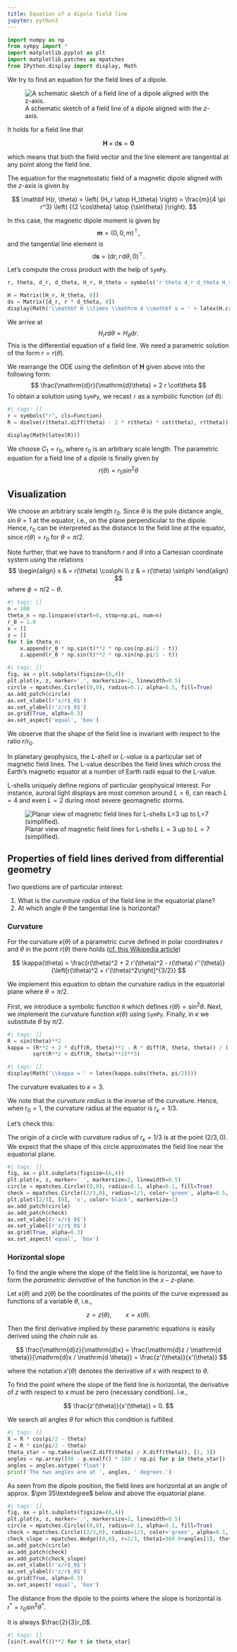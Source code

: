 ```yaml
---
title: Equation of a dipole field line
jupyter: python3
---
```


```python
import numpy as np
from sympy import *
import matplotlib.pyplot as plt
import matplotlib.patches as mpatches
from IPython.display import display, Math
```

We try to find an equation for the field lines of a dipole.

![A schematic sketch of a field line of a dipole aligned with the $z$-axis.](images/Feldlinie.excalidraw.svg){#fig-fieldline}

It holds for a field line that

$$
\mathbf{H} \times \mathrm{d} \mathbf{s} = \mathbf{0}
$$

which means that both the field vector and the line element are tangential at any point along the field line.

The equation for the magnetostatic field of a magnetic dipole aligned with the $z$-axis is given by

$$
\mathbf H(r, \theta) = 
\left( {H_r \atop H_\theta} \right) = 
\frac{m}{4 \pi r^3} 
\left(
{{2 \cos\theta} \atop {\sin\theta} }\right).
$$

In this case, the magnetic dipole moment is given by
$$
\mathbf{m} = (0, 0, m)^\top,
$$
and the tangential line element is
$$
\mathrm d \mathbf s = (\mathrm dr, r \, \mathrm d\theta, 0)^\top.
$$

Let's compute the cross product with the help of `SymPy`. 

```python
r, theta, d_r, d_theta, H_r, H_theta = symbols('r theta d_r d_theta H_r H_theta', real=True) 

H = Matrix([H_r, H_theta, 0])
ds = Matrix([d_r, r * d_theta, 0])
display(Math('\\mathbf H \\times \\mathrm d \\mathbf s = ' + latex(H.cross(ds)) + ' = \\mathbf 0'))
```

We arrive at
$$
H_r r \mathrm{d}\theta = H_\theta \mathrm{d} r.
$$
This is the differential equation of a field line. We need a parametric solution of the form $r = r(\theta)$.

We rearrange the ODE using the definition of $\mathbf H$ given above into the following form:
$$
\frac{\mathrm{d}r}{\mathrm{d}\theta} = 2 r \cot\theta
$$
To obtain a solution using `SymPy`, we recast `r` as a symbolic function (of $\theta$):

```python
#| tags: []
r = symbols("r", cls=Function)
R = dsolve(r(theta).diff(theta) - 2 * r(theta) * cot(theta), r(theta))

display(Math(latex(R)))
```

We choose $C_1=r_0$, where $r_0$ is an arbitrary scale length. The parametric equation for a field line of a dipole is finally given by
$$
r(\theta) = r_0 \sin^2 \theta
$$

## Visualization

We choose an arbitrary scale length $r_0$. Since $\theta$ is the pole distance angle, $\sin\theta=1$ at the equator, i.e., on the plane perpendicular to the dipole. Hence, $r_0$ can be interpreted as the distance to the field line at the equator, since $r(\theta) = r_0$ for $\theta=\pi/2$.

Note further, that we have to transform $r$ and $\theta$ into a Cartesian coordinate system using the relations
$$
\begin{align}
x & = r(\theta) \cos\phi \\
z & = r(\theta) \sin\phi
\end{align}
$$
where $\phi = \pi/2 - \theta$.

```python
#| tags: []
n = 100
theta_n = np.linspace(start=0, stop=np.pi, num=n)
r_0 = 1.0
x = []
z = []
for t in theta_n:
    x.append(r_0 * np.sin(t)**2 * np.cos(np.pi/2 - t))
    z.append(r_0 * np.sin(t)**2 * np.sin(np.pi/2 - t))
```

```python
#| tags: []
fig, ax = plt.subplots(figsize=(6,4))
plt.plot(x, z, marker='.', markersize=2, linewidth=0.5)
circle = mpatches.Circle((0,0), radius=0.1, alpha=0.5, fill=True)
ax.add_patch(circle)
ax.set_xlabel(r'x/r$_0$')
ax.set_ylabel(r'z/r$_0$')
ax.grid(True, alpha=0.3)
ax.set_aspect('equal', 'box')
```

We observe that the shape of the field line is invariant with respect to the ratio $r/r_0$.

In planetary geophysics, the _L-shell_ or _L-value_ is a particular set of magnetic field lines.
The L-value describes the field lines which cross the Earth's magnetic equator at a number of Earth radii equal to the L-value.

L-shells uniquely define regions of particular geophysical interest. 
For instance, auroral light displays are most common around $L=6$, can reach $L=4$ and even $L=2$ during most severe geomagnetic storms.

![Planar view of magnetic field lines for L-shells $L=3$ up to $L=7$ (simplified).](images/3dearth.png){#fig-fieldlinesearth}

## Properties of field lines derived from differential geometry

Two questions are of particular interest:

1. What is the _curvature radius_ of the field line in the equatorial plane?
2. At which angle $\theta$ the tangential line is horizontal?

### Curvature
For the curvature $\kappa(\theta)$ of a parametric curve defined in polar coordinates $r$ and $\theta$ in the point $r(\theta)$ there holds ([cf. this Wikipedia article](https://en.wikipedia.org/wiki/Curvature))

$$
\kappa(\theta) = \frac{r(\theta)^2 + 2 r'(\theta)^2 - r(\theta) r''(\theta)}
{\left[r(\theta)^2 + r'(\theta)^2\right]^{3/2}}
$$

We implement this equation to obtain the curvature radius in the equatorial plane where $\theta=\pi/2$.

First, we introduce a symbolic function `R` which defines $r(\theta) = \sin^2\theta$.
Next, we implement the curvature function $\kappa(\theta)$ using `SymPy`.
Finally, in $\kappa$ we substitute $\theta$ by $\pi/2$.

```python
#| tags: []
R = sin(theta)**2
kappa = (R**2 + 2 * diff(R, theta)**2 - R * diff(R, theta, theta)) / (
        sqrt(R**2 + diff(R, theta)**2)**3)
```

```python
#| tags: []
display(Math('\\kappa = ' + latex(kappa.subs(theta, pi/2))))
```

The curvature evaluates to $\kappa=3$.

We note that the _curvature radius_ is the inverse of the curvature.
Hence, when $r_0 = 1$, the curvature radius at the equator is $r_\kappa = 1/3$.

Let's check this:

The origin of a circle with curvature radius of $r_\kappa=1/3$ is at the point $(2/3, 0)$.
We expect that the shape of this circle approximates the field line near the equatorial plane.

```python
#| tags: []
fig, ax = plt.subplots(figsize=(6,4))
plt.plot(x, z, marker='.', markersize=2, linewidth=0.5)
circle = mpatches.Circle((0,0), radius=0.1, alpha=0.1, fill=True)
check = mpatches.Circle((2/3,0), radius=1/3, color='green', alpha=0.5, fill=True)
plt.plot([2/3], [0], 'o', color='black', markersize=1)
ax.add_patch(circle)
ax.add_patch(check)
ax.set_xlabel(r'x/r$_0$')
ax.set_ylabel(r'z/r$_0$')
ax.grid(True, alpha=0.3)
ax.set_aspect('equal', 'box')
```

### Horizontal slope

To find the angle where the slope of the field line is horizontal, we have to form the _parametric derivative_ of the function in the $x-z$-plane.

Let $x(\theta)$ and $z(\theta)$ be the coordinates of the points of the curve expressed as functions of a variable $\theta$, i.e.,

$$
z = z(\theta), \qquad x = x(\theta). 
$$

Then the first derivative implied by these parametric equations is easily derived using the _chain rule_ as

$$
\frac{\mathrm{d}z}{\mathrm{d}x} = \frac{\mathrm{d}z / \mathrm{d \theta}}{\mathrm{d}x / \mathrm{d \theta}} = \frac{z'(\theta)}{x'(\theta)}
$$

where the notation $x'(\theta)$ denotes the derivative of $x$ with respect to $\theta$.

To find the point where the slope of the field line is horizontal, the derivative of $z$ with respect to $x$ must be zero (necessary condition). i.e.,

$$
\frac{z'(\theta)}{x'(\theta)} = 0.
$$

We search all angles $\theta$ for which this condition is fulfilled. 

```python
#| tags: []
X = R * cos(pi/2 - theta)
Z = R * sin(pi/2 - theta)
theta_star = np.take(solve(Z.diff(theta) / X.diff(theta)), [1, 3])
angles = np.array([90 - p.evalf() * 180 / np.pi for p in theta_star])
angles = angles.astype('float')
print('The two angles are at ', angles, ' degrees.')
```

As seen from the dipole position, the field lines are horizontal at an angle of approx. $\pm 35\textdegree$ below and above the equatorial plane.

```python
#| tags: []
fig, ax = plt.subplots(figsize=(6,4))
plt.plot(x, z, marker='.', markersize=2, linewidth=0.5)
circle = mpatches.Circle((0,0), radius=0.1, alpha=0.1, fill=True)
check = mpatches.Circle((2/3,0), radius=1/3, color='green', alpha=0.1, fill=True)
check_slope = mpatches.Wedge((0,0), r=2/3, theta1=360.0+angles[1], theta2=angles[0], color='red', alpha=0.5)
ax.add_patch(circle)
ax.add_patch(check)
ax.add_patch(check_slope)
ax.set_xlabel(r'x/r$_0$')
ax.set_ylabel(r'z/r$_0$')
ax.grid(True, alpha=0.3)
ax.set_aspect('equal', 'box')
```

The distance from the dipole to the points where the slope is horizontal is $r^* = r_0 \sin^2 \theta^*$.

It is always $\frac{2}{3}r_0$.

```python
#| tags: []
[sin(t.evalf())**2 for t in theta_star]
```

